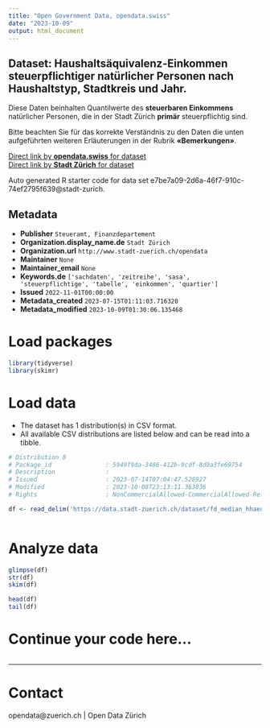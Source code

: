 ```yaml
---
title: "Open Government Data, opendata.swiss"
date: "2023-10-09"
output: html_document
---
```


## Dataset: Haushaltsäquivalenz-Einkommen steuerpflichtiger natürlicher Personen nach Haushaltstyp, Stadtkreis und Jahr.


Diese Daten beinhalten Quantilwerte des **steuerbaren Einkommens** natürlicher Personen, die in der Stadt Zürich **primär** steuerpflichtig sind. 

Bitte beachten Sie für das korrekte Verständnis zu den Daten die unten aufgeführten weiteren Erläuterungen in der Rubrik **«Bemerkungen»**.



[Direct link by **opendata.swiss** for dataset](https://opendata.swiss/de/dataset/haushaltsaquivalenz-einkommen-steuerpflichtiger-naturlicher-personen-nach-haushaltstyp-stadtkre)<br>
[Direct link by **Stadt Zürich** for dataset](https://data.stadt-zuerich.ch/dataset/fd_median_hhaequeinkommen_kreis_od100b)

Auto generated R starter code for data set e7be7a09-2d6a-46f7-910c-74ef2795f639@stadt-zurich.

## Metadata

- **Publisher** `Steueramt, Finanzdepartement`
- **Organization.display_name.de** `Stadt Zürich`
- **Organization.url** `http://www.stadt-zuerich.ch/opendata`
- **Maintainer** `None`
- **Maintainer_email** `None`
- **Keywords.de** `['sachdaten', 'zeitreihe', 'sasa', 'steuerpflichtige', 'tabelle', 'einkommen', 'quartier']`
- **Issued** `2022-11-01T00:00:00`
- **Metadata_created** `2023-07-15T01:11:03.716320`
- **Metadata_modified** `2023-10-09T01:30:06.135468`


# Load packages

```r

library(tidyverse)
library(skimr)

```

# Load data

-   The dataset has 1 distribution(s) in CSV format.
-   All available CSV distributions are listed below and can be read into a tibble.

```r

# Distribution 0
# Package_id               : 5949f9da-3486-412b-9cdf-8d9a3fe69754
# Description              : 
# Issued                   : 2023-07-14T07:04:47.528927
# Modified                 : 2023-10-08T23:13:11.363836
# Rights                   : NonCommercialAllowed-CommercialAllowed-ReferenceNotRequired

df <- read_delim('https://data.stadt-zuerich.ch/dataset/fd_median_hhaequeinkommen_kreis_od100b/download/WIR100OD100B.csv')



```

# Analyze data

```r

glimpse(df)
str(df)
skim(df)

head(df)
tail(df)

```

# Continue your code here...

```r

```

------------------------------------------------------------------------

# Contact

opendata@zuerich.ch | Open Data Zürich
